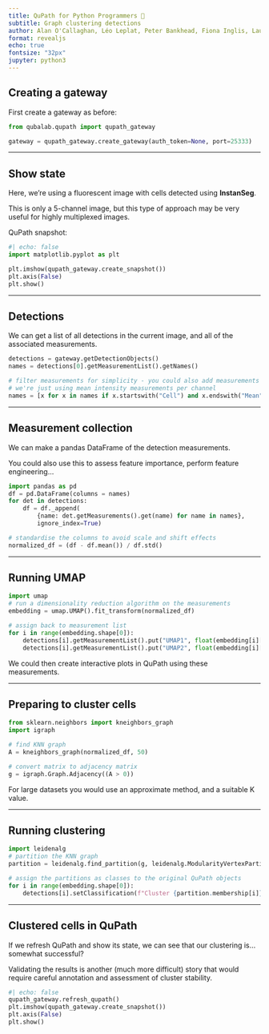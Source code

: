 ```yaml
---
title: QuPath for Python Programmers 🐍
subtitle: Graph clustering detections
author: Alan O'Callaghan, Léo Leplat, Peter Bankhead, Fiona Inglis, Laura Nicolás Sáenz
format: revealjs
echo: true
fontsize: "32px"
jupyter: python3
---
```


## Creating a gateway

First create a gateway as before:

```python
from qubalab.qupath import qupath_gateway

gateway = qupath_gateway.create_gateway(auth_token=None, port=25333)
```

---

## Show state

Here, we're using a fluorescent image with cells detected using **InstanSeg**.

This is only a 5-channel image, but this type of approach may be very useful
for highly multiplexed images.

QuPath snapshot:

```python
#| echo: false
import matplotlib.pyplot as plt

plt.imshow(qupath_gateway.create_snapshot())
plt.axis(False)
plt.show()
```

---

## Detections

We can get a list of all detections in the current image,
and all of the associated measurements.

```python
detections = gateway.getDetectionObjects()
names = detections[0].getMeasurementList().getNames()

# filter measurements for simplicity - you could also add measurements here!
# we're just using mean intensity measurements per channel
names = [x for x in names if x.startswith("Cell") and x.endswith("Mean")]
```

---

## Measurement collection

We can make a pandas DataFrame of the detection measurements.

You could also use this to assess feature importance, perform feature
engineering...

```python
import pandas as pd
df = pd.DataFrame(columns = names)
for det in detections:
    df = df._append(
        {name: det.getMeasurements().get(name) for name in names},
        ignore_index=True)

# standardise the columns to avoid scale and shift effects
normalized_df = (df - df.mean()) / df.std()
```

---

## Running UMAP



```python
import umap
# run a dimensionality reduction algorithm on the measurements
embedding = umap.UMAP().fit_transform(normalized_df)

# assign back to measurement list
for i in range(embedding.shape[0]):
    detections[i].getMeasurementList().put("UMAP1", float(embedding[i][0]))
    detections[i].getMeasurementList().put("UMAP2", float(embedding[i][1]))
```

We could then create interactive plots in QuPath using these measurements.

---

## Preparing to cluster cells


```python
from sklearn.neighbors import kneighbors_graph
import igraph

# find KNN graph
A = kneighbors_graph(normalized_df, 50)

# convert matrix to adjacency matrix
g = igraph.Graph.Adjacency((A > 0))
```

For large datasets you would use an approximate method, and a suitable K value.


---

## Running clustering


```python
import leidenalg
# partition the KNN graph
partition = leidenalg.find_partition(g, leidenalg.ModularityVertexPartition)

# assign the partitions as classes to the original QuPath objects
for i in range(embedding.shape[0]):
    detections[i].setClassification(f"Cluster {partition.membership[i]}")
```

---

## Clustered cells in QuPath

If we refresh QuPath and show its state, we can see that our clustering is...
somewhat successful?

Validating the results is another (much more difficult) story that would
require careful annotation and assessment of cluster stability.

```python
#| echo: false
qupath_gateway.refresh_qupath()
plt.imshow(qupath_gateway.create_snapshot())
plt.axis(False)
plt.show()
```
